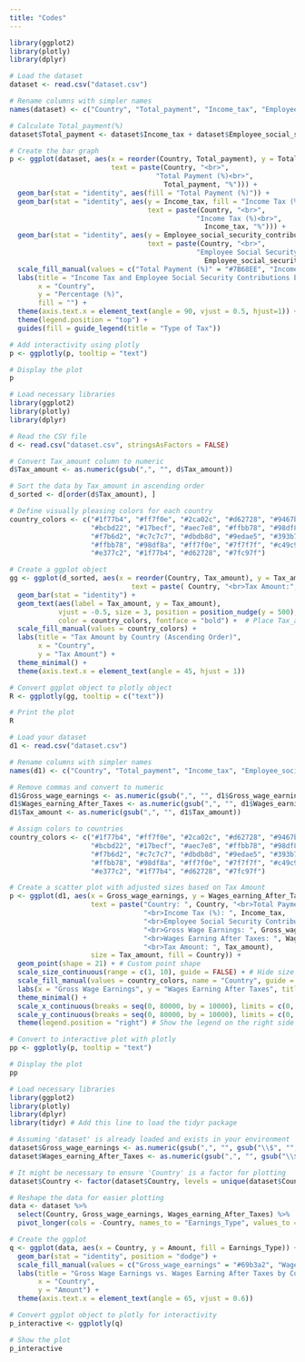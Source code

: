 ---
title: "Codes"
---

```{r warning=FALSE}
library(ggplot2)
library(plotly)
library(dplyr)

# Load the dataset
dataset <- read.csv("dataset.csv")

# Rename columns with simpler names
names(dataset) <- c("Country", "Total_payment", "Income_tax", "Employee_social_security_contributions", "Gross_wage_earnings", "Wages_earning_After_Taxes", "Tax_amount")

# Calculate Total_payment(%)
dataset$Total_payment <- dataset$Income_tax + dataset$Employee_social_security_contributions

# Create the bar graph
p <- ggplot(dataset, aes(x = reorder(Country, Total_payment), y = Total_payment, 
                         text = paste(Country, "<br>",
                                    "Total Payment (%)<br>",
                                      Total_payment, "%"))) +
  geom_bar(stat = "identity", aes(fill = "Total Payment (%)")) +
  geom_bar(stat = "identity", aes(y = Income_tax, fill = "Income Tax (%)",
                                  text = paste(Country, "<br>",
                                              "Income Tax (%)<br>",
                                                Income_tax, "%"))) +
  geom_bar(stat = "identity", aes(y = Employee_social_security_contributions, fill = "Employee Social Security Contributions (%)",
                                  text = paste(Country, "<br>",
                                              "Employee Social Security Contributions (%)<br>",
                                                Employee_social_security_contributions, "%"))) +
  scale_fill_manual(values = c("Total Payment (%)" = "#7B68EE", "Income Tax (%)" = "#FFA07A", "Employee Social Security Contributions (%)" = "#20B2AA")) +
  labs(title = "Income Tax and Employee Social Security Contributions by Country",
       x = "Country",
       y = "Percentage (%)",
       fill = "") +
  theme(axis.text.x = element_text(angle = 90, vjust = 0.5, hjust=1)) +
  theme(legend.position = "top") +
  guides(fill = guide_legend(title = "Type of Tax")) 

# Add interactivity using plotly
p <- ggplotly(p, tooltip = "text")

# Display the plot
p
```

```{r}
# Load necessary libraries
library(ggplot2)
library(plotly)
library(dplyr)

# Read the CSV file
d <- read.csv("dataset.csv", stringsAsFactors = FALSE)

# Convert Tax_amount column to numeric
d$Tax_amount <- as.numeric(gsub(",", "", d$Tax_amount))

# Sort the data by Tax_amount in ascending order
d_sorted <- d[order(d$Tax_amount), ]

# Define visually pleasing colors for each country
country_colors <- c("#1f77b4", "#ff7f0e", "#2ca02c", "#d62728", "#9467bd", "#8c564b", "#e377c2", "#7f7f7f", 
                    "#bcbd22", "#17becf", "#aec7e8", "#ffbb78", "#98df8a", "#ff9896", "#c5b0d5", "#c49c94", 
                    "#f7b6d2", "#c7c7c7", "#dbdb8d", "#9edae5", "#393b79", "#ff9896", "#aec7e8", "#17becf", 
                    "#ffbb78", "#98df8a", "#ff7f0e", "#7f7f7f", "#c49c94", "#2ca02c", "#9467bd", "#8c564b", 
                    "#e377c2", "#1f77b4", "#d62728", "#7fc97f")  

# Create a ggplot object
gg <- ggplot(d_sorted, aes(x = reorder(Country, Tax_amount), y = Tax_amount, fill = Country, 
                              text = paste( Country, "<br>Tax Amount:", Tax_amount))) +
  geom_bar(stat = "identity") +
  geom_text(aes(label = Tax_amount, y = Tax_amount), 
            vjust = -0.5, size = 3, position = position_nudge(y = 500), 
            color = country_colors, fontface = "bold") +  # Place Tax_amount on top of the bar with a gap
  scale_fill_manual(values = country_colors) +
  labs(title = "Tax Amount by Country (Ascending Order)",
       x = "Country",
       y = "Tax Amount") +
  theme_minimal() +
  theme(axis.text.x = element_text(angle = 45, hjust = 1)) 

# Convert ggplot object to plotly object
R <- ggplotly(gg, tooltip = c("text"))

# Print the plot
R
```

```{r warning=FALSE}
# Load your dataset
d1 <- read.csv("dataset.csv")

# Rename columns with simpler names
names(d1) <- c("Country", "Total_payment", "Income_tax", "Employee_social_security_contributions", "Gross_wage_earnings", "Wages_earning_After_Taxes", "Tax_amount")

# Remove commas and convert to numeric
d1$Gross_wage_earnings <- as.numeric(gsub(",", "", d1$Gross_wage_earnings))
d1$Wages_earning_After_Taxes <- as.numeric(gsub(",", "", d1$Wages_earning_After_Taxes))
d1$Tax_amount <- as.numeric(gsub(",", "", d1$Tax_amount))

# Assign colors to countries
country_colors <- c("#1f77b4", "#ff7f0e", "#2ca02c", "#d62728", "#9467bd", "#8c564b", "#e377c2", "#7f7f7f", 
                    "#bcbd22", "#17becf", "#aec7e8", "#ffbb78", "#98df8a", "#ff9896", "#c5b0d5", "#c49c94", 
                    "#f7b6d2", "#c7c7c7", "#dbdb8d", "#9edae5", "#393b79", "#ff9896", "#aec7e8", "#17becf", 
                    "#ffbb78", "#98df8a", "#ff7f0e", "#7f7f7f", "#c49c94", "#2ca02c", "#9467bd", "#8c564b", 
                    "#e377c2", "#1f77b4", "#d62728", "#7fc97f")

# Create a scatter plot with adjusted sizes based on Tax Amount
p <- ggplot(d1, aes(x = Gross_wage_earnings, y = Wages_earning_After_Taxes, 
                    text = paste("Country: ", Country, "<br>Total Payment (%): ", Total_payment, 
                                 "<br>Income Tax (%): ", Income_tax, 
                                 "<br>Employee Social Security Contributions (%): ", Employee_social_security_contributions, 
                                 "<br>Gross Wage Earnings: ", Gross_wage_earnings, 
                                 "<br>Wages Earning After Taxes: ", Wages_earning_After_Taxes, 
                                 "<br>Tax Amount: ", Tax_amount), 
                    size = Tax_amount, fill = Country)) +
  geom_point(shape = 21) + # Custom point shape
  scale_size_continuous(range = c(1, 10), guide = FALSE) + # Hide size legend
  scale_fill_manual(values = country_colors, name = "Country", guide = "legend") + # Specify legend label for fill and hide size legend
  labs(x = "Gross Wage Earnings", y = "Wages Earning After Taxes", title = "Gross Wage Earnings vs. Wages Earning After Taxes") +
  theme_minimal() +
  scale_x_continuous(breaks = seq(0, 80000, by = 10000), limits = c(0, 80000)) +
  scale_y_continuous(breaks = seq(0, 80000, by = 10000), limits = c(0, 80000)) +
  theme(legend.position = "right") # Show the legend on the right side

# Convert to interactive plot with plotly
pp <- ggplotly(p, tooltip = "text")

# Display the plot
pp
```

```{r}
# Load necessary libraries
library(ggplot2)
library(plotly)
library(dplyr)
library(tidyr) # Add this line to load the tidyr package

# Assuming 'dataset' is already loaded and exists in your environment
dataset$Gross_wage_earnings <- as.numeric(gsub(",", "", gsub("\\$", "", dataset$Gross_wage_earnings)))
dataset$Wages_earning_After_Taxes <- as.numeric(gsub(",", "", gsub("\\$", "", dataset$Wages_earning_After_Taxes)))

# It might be necessary to ensure 'Country' is a factor for plotting
dataset$Country <- factor(dataset$Country, levels = unique(dataset$Country))

# Reshape the data for easier plotting
data <- dataset %>%
  select(Country, Gross_wage_earnings, Wages_earning_After_Taxes) %>%
  pivot_longer(cols = -Country, names_to = "Earnings_Type", values_to = "Amount")

# Create the ggplot
q <- ggplot(data, aes(x = Country, y = Amount, fill = Earnings_Type)) +
  geom_bar(stat = "identity", position = "dodge") +
  scale_fill_manual(values = c("Gross_wage_earnings" = "#69b3a2", "Wages_earning_After_Taxes" = "#404080")) +
  labs(title = "Gross Wage Earnings vs. Wages Earning After Taxes by Country",
       x = "Country",
       y = "Amount") +
  theme(axis.text.x = element_text(angle = 65, vjust = 0.6))

# Convert ggplot object to plotly for interactivity
p_interactive <- ggplotly(q)

# Show the plot
p_interactive

```
